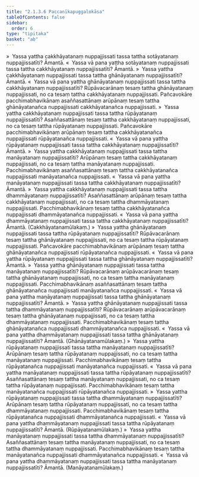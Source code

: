 ```yaml
---
title: "2.1.3.6 Paccanīkapuggalokāsa"
tableOfContents: false
sidebar:
  order: 6
type: "tipitaka"
basket: "ab"
---
```



<DynamicBreadcrumb />

<Division number="66">

<Paragraph number="633">
»  Yassa yattha cakkhāyatanaṃ nuppajjissati tassa tattha sotāyatanaṃ nuppajjissatīti? Āmantā.
</Paragraph>

<Paragraph number="634">
«  Yassa vā pana yattha sotāyatanaṃ nuppajjissati tassa tattha cakkhāyatanaṃ nuppajjissatīti? Āmantā.
</Paragraph>

<Paragraph number="635">
»  Yassa yattha cakkhāyatanaṃ nuppajjissati tassa tattha ghānāyatanaṃ nuppajjissatīti? Āmantā.
</Paragraph>

<Paragraph number="636">
«  Yassa vā pana yattha ghānāyatanaṃ nuppajjissati tassa tattha cakkhāyatanaṃ nuppajjissatīti?
</Paragraph>

<Paragraph number="637">
Rūpāvacarānaṃ tesaṃ tattha ghānāyatanaṃ nuppajjissati, no ca tesaṃ tattha cakkhāyatanaṃ nuppajjissati. Pañcavokāre pacchimabhavikānaṃ asaññasattānaṃ arūpānaṃ tesaṃ tattha ghānāyatanañca nuppajjissati cakkhāyatanañca nuppajjissati.
</Paragraph>

<Paragraph number="638">
»  Yassa yattha cakkhāyatanaṃ nuppajjissati tassa tattha rūpāyatanaṃ nuppajjissatīti?
</Paragraph>

<Paragraph number="639">
Asaññasattānaṃ tesaṃ tattha cakkhāyatanaṃ nuppajjissati, no ca tesaṃ tattha rūpāyatanaṃ nuppajjissati. Pañcavokāre pacchimabhavikānaṃ arūpānaṃ tesaṃ tattha cakkhāyatanañca nuppajjissati rūpāyatanañca nuppajjissati.
</Paragraph>

<Paragraph number="640">
«  Yassa vā pana yattha rūpāyatanaṃ nuppajjissati tassa tattha cakkhāyatanaṃ nuppajjissatīti? Āmantā.
</Paragraph>

<Paragraph number="641">
»  Yassa yattha cakkhāyatanaṃ nuppajjissati tassa tattha manāyatanaṃ nuppajjissatīti?
</Paragraph>

<Paragraph number="642">
Arūpānaṃ tesaṃ tattha cakkhāyatanaṃ nuppajjissati, no ca tesaṃ tattha manāyatanaṃ nuppajjissati. Pacchimabhavikānaṃ asaññasattānaṃ tesaṃ tattha cakkhāyatanañca nuppajjissati manāyatanañca nuppajjissati.
</Paragraph>

<Paragraph number="643">
«  Yassa vā pana yattha manāyatanaṃ nuppajjissati tassa tattha cakkhāyatanaṃ nuppajjissatīti? Āmantā.
</Paragraph>

<Paragraph number="644">
»  Yassa yattha cakkhāyatanaṃ nuppajjissati tassa tattha dhammāyatanaṃ nuppajjissatīti?
</Paragraph>

<Paragraph number="645">
Asaññasattānaṃ arūpānaṃ tesaṃ tattha cakkhāyatanaṃ nuppajjissati, no ca tesaṃ tattha dhammāyatanaṃ nuppajjissati. Pacchimabhavikānaṃ tesaṃ tattha cakkhāyatanañca nuppajjissati dhammāyatanañca nuppajjissati.
</Paragraph>

<Paragraph number="646">
«  Yassa vā pana yattha dhammāyatanaṃ nuppajjissati tassa tattha cakkhāyatanaṃ nuppajjissatīti? Āmantā. (Cakkhāyatanamūlakaṃ.)
</Paragraph>

</Division>
<Division number="67">

<Paragraph number="647">
»  Yassa yattha ghānāyatanaṃ nuppajjissati tassa tattha rūpāyatanaṃ nuppajjissatīti?
</Paragraph>

<Paragraph number="648">
Rūpāvacarānaṃ tesaṃ tattha ghānāyatanaṃ nuppajjissati, no ca tesaṃ tattha rūpāyatanaṃ nuppajjissati. Pañcavokāre pacchimabhavikānaṃ arūpānaṃ tesaṃ tattha ghānāyatanañca nuppajjissati rūpāyatanañca nuppajjissati.
</Paragraph>

<Paragraph number="649">
«  Yassa vā pana yattha rūpāyatanaṃ nuppajjissati tassa tattha ghānāyatanaṃ nuppajjissatīti? Āmantā.
</Paragraph>

<Paragraph number="650">
»  Yassa yattha ghānāyatanaṃ nuppajjissati tassa tattha manāyatanaṃ nuppajjissatīti?
</Paragraph>

<Paragraph number="651">
Rūpāvacarānaṃ arūpāvacarānaṃ tesaṃ tattha ghānāyatanaṃ nuppajjissati, no ca tesaṃ tattha manāyatanaṃ nuppajjissati. Pacchimabhavikānaṃ asaññasattānaṃ tesaṃ tattha ghānāyatanañca nuppajjissati manāyatanañca nuppajjissati.
</Paragraph>

<Paragraph number="652">
«  Yassa vā pana yattha manāyatanaṃ nuppajjissati tassa tattha ghānāyatanaṃ nuppajjissatīti? Āmantā.
</Paragraph>

<Paragraph number="653">
»  Yassa yattha ghānāyatanaṃ nuppajjissati tassa tattha dhammāyatanaṃ nuppajjissatīti?
</Paragraph>

<Paragraph number="654">
Rūpāvacarānaṃ arūpāvacarānaṃ tesaṃ tattha ghānāyatanaṃ nuppajjissati, no ca tesaṃ tattha dhammāyatanaṃ nuppajjissati. Pacchimabhavikānaṃ tesaṃ tattha ghānāyatanañca nuppajjissati dhammāyatanañca nuppajjissati.
</Paragraph>

<Paragraph number="655">
«  Yassa vā pana yattha dhammāyatanaṃ nuppajjissati tassa tattha ghānāyatanaṃ nuppajjissatīti? Āmantā. (Ghānāyatanamūlakaṃ.)
</Paragraph>

</Division>
<Division number="68">

<Paragraph number="656">
»  Yassa yattha rūpāyatanaṃ nuppajjissati tassa tattha manāyatanaṃ nuppajjissatīti?
</Paragraph>

<Paragraph number="657">
Arūpānaṃ tesaṃ tattha rūpāyatanaṃ nuppajjissati, no ca tesaṃ tattha manāyatanaṃ nuppajjissati. Pacchimabhavikānaṃ tesaṃ tattha rūpāyatanañca nuppajjissati manāyatanañca nuppajjissati.
</Paragraph>

<Paragraph number="658">
«  Yassa vā pana yattha manāyatanaṃ nuppajjissati tassa tattha rūpāyatanaṃ nuppajjissatīti?
</Paragraph>

<Paragraph number="659">
Asaññasattānaṃ tesaṃ tattha manāyatanaṃ nuppajjissati, no ca tesaṃ tattha rūpāyatanaṃ nuppajjissati. Pacchimabhavikānaṃ tesaṃ tattha manāyatanañca nuppajjissati rūpāyatanañca nuppajjissati.
</Paragraph>

<Paragraph number="660">
»  Yassa yattha rūpāyatanaṃ nuppajjissati tassa tattha dhammāyatanaṃ nuppajjissatīti?
</Paragraph>

<Paragraph number="661">
Arūpānaṃ tesaṃ tattha rūpāyatanaṃ nuppajjissati, no ca tesaṃ tattha dhammāyatanaṃ nuppajjissati. Pacchimabhavikānaṃ tesaṃ tattha rūpāyatanañca nuppajjissati dhammāyatanañca nuppajjissati.
</Paragraph>

<Paragraph number="662">
«  Yassa vā pana yattha dhammāyatanaṃ nuppajjissati tassa tattha rūpāyatanaṃ nuppajjissatīti? Āmantā. (Rūpāyatanamūlakaṃ.)
</Paragraph>

</Division>
<Division number="69">

<Paragraph number="663">
»  Yassa yattha manāyatanaṃ nuppajjissati tassa tattha dhammāyatanaṃ nuppajjissatīti?
</Paragraph>

<Paragraph number="664">
Asaññasattānaṃ tesaṃ tattha manāyatanaṃ nuppajjissati, no ca tesaṃ tattha dhammāyatanaṃ nuppajjissati. Pacchimabhavikānaṃ tesaṃ tattha manāyatanañca nuppajjissati dhammāyatanañca nuppajjissati.
</Paragraph>

<Paragraph number="665">
«  Yassa vā pana yattha dhammāyatanaṃ nuppajjissati tassa tattha manāyatanaṃ nuppajjissatīti? Āmantā. (Manāyatanamūlakaṃ.)
</Paragraph>
</Division>
